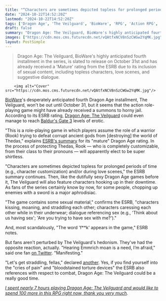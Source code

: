 ```yaml
---
title: "“Characters are sometimes depicted topless for prolonged periods of time”: Dragon Age The Veilguard’s ESRB rating deserves its own ESRB rating"
date: "2024-10-22T14:52:20Z"
lastmod: "2024-10-22T14:52:20Z"
tags: ['Dragon Age', 'The Veilguard', 'BioWare', 'RPG', 'Action RPG', 'ESRB', 'Mature', 'Sexual Content', 'Romance', 'Fantasy']
draft: false
summary: "Dragon Age: The Veilguard, BioWare's highly anticipated fourth installment in the series, is slated to release on October 31st and has already received a 'Mature' rating from the ESRB due to its inclusion of sexual content, including topless characters, love scenes, and suggestive dialogue."
images: ["https://cdn.mos.cms.futurecdn.net/vQAtfxNCV8nSzCWGw2YqMK.jpg"]
layout: PostSimple
---
```

> Dragon Age: The Veilguard, BioWare's highly anticipated fourth installment in the series, is slated to release on October 31st and has already received a 'Mature' rating from the ESRB due to its inclusion of sexual content, including topless characters, love scenes, and suggestive dialogue.


        <img alt="Cover" src="https://cdn.mos.cms.futurecdn.net/vQAtfxNCV8nSzCWGw2YqMK.jpg"/>
        
[BioWare](https://www.gamesradar.com/tag/bioware/)'s desperately anticipated fourth Dragon Age installment, The Veilguard, won't be out until October 31, but it seems that the action role-playing game might have already received a summons to horny jail. According to its ESRB rating, [Dragon Age: The Veilguard](https://www.gamesradar.com/dragon-age-4-confirmed-release-date-solas-wishlist-news/) could even manage to reach [Baldur's Gate 3](https://www.gamesradar.com/baldurs-gate-3-guide/) levels of erotic. 

"This is a role-playing game in which players assume the role of a warrior (Rook) trying to defeat corrupt ancient gods from [destroying] the world of Thedas," explains [<u>ESRB's summary</u>](https://www.esrb.org/ratings/40102/dragon-age-the-veilguard/) for its "mature" Dragon Age rating. In the process of protecting Thedas, Rook — who is completely customizable, from their class to their pronouns — will apparently elect to be super shirtless. 

"Characters are sometimes depicted topless for prolonged periods of time (e.g., character customization) and/or during love scenes," the ESRB summary continues. Then, like the dutifully sexy Dragon Age games before it, The Veilguard will also feature characters hooking up in their downtime. As fans of the series certainly know by now, for some people, chopping up enemies with a sword is a major aphrodisiac. 

"The game contains some sexual material," confirms the ESRB, "characters kissing, moaning, and straddling each other; characters caressing each other while in their underwear; dialogue referencing sex (e.g., 'Think about us having sex'; 'Are you trying to have sex with me?')."

And, most scandalously, "The word 'f**k' appears in the game," ESRB notes.

But fans aren't perturbed by The Veilguard's hedonism. They've had the opposite reaction, actually. "Hearing Emmrich moan is a need, I’m afraid," said one fan [<u>on Twitter</u>](https://x.com/grapebats/status/1848510036605042958). "Manifesting."

"Let's get straddling, fellas," declared [<u>another</u>](https://x.com/ElfrootSmoker/status/1848578004412252591). Yes, if you find yourself into the "cries of pain" and "bloodstained torture devices" the ESRB also references with respect to combat, Dragon Age: The Veilguard could be a really good time. 

[<u><em>I spent nearly 7 hours playing Dragon Age: The Veilguard and would like to spend 100 more in this RPG right now, thank you very much</em></u>](https://www.gamesradar.com/games/dragon-age/dragon-age-the-veilguard-hands-on-preview/)*.*
        